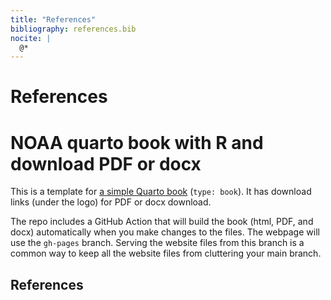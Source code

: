 ```yaml
---
title: "References"
bibliography: references.bib
nocite: |
  @*
---
```


# References {.unnumbered}

# NOAA quarto book with R and download PDF or docx

This is a template for [a simple Quarto book](https://nmfs-opensci.github.io/NOAA-quarto-book/) (`type: book`). It has download links (under the logo) for PDF or docx download.

The repo includes a GitHub Action that will build the book (html, PDF, and docx) automatically when you make changes to the files. The webpage will use the `gh-pages` branch. Serving the website files from this branch is a common way to keep all the website files from cluttering your main branch. 

## References

